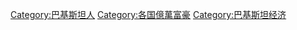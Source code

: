 [[Category:巴基斯坦人|Category:巴基斯坦人]]
[[Category:各国億萬富豪|Category:各国億萬富豪]]
[[Category:巴基斯坦经济|Category:巴基斯坦经济]]